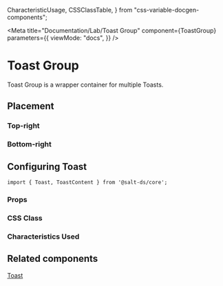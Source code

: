   CharacteristicUsage,
  CSSClassTable,
} from "css-variable-docgen-components";

<Meta
  title="Documentation/Lab/Toast Group"
  component={ToastGroup}
  parameters={{
    viewMode: "docs",
  }}
/>

# Toast Group

Toast Group is a wrapper container for multiple Toasts.

## Placement

### Top-right

<Canvas>
  <Story id="lab-toast-group--top-right" />
</Canvas>

### Bottom-right

<Canvas>
  <Story id="lab-toast-group--bottom-right" />
</Canvas>

## Configuring Toast

```
import { Toast, ToastContent } from '@salt-ds/core';
```

### Props

<ArgsTable of={ToastGroup} />

### CSS Class

<CSSClassTable of={ToastGroup}/>

### Characteristics Used

<CharacteristicUsage of={ToastGroup} />

## Related components

[Toast](?path=/story/documentation-core-toast--page)

<HelpAndSupport />

